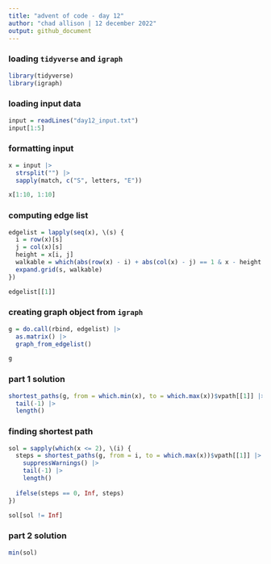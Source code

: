 ---
title: "advent of code - day 12"
author: "chad allison | 12 december 2022"
output: github_document
---

### loading `tidyverse` and `igraph`

```{r message = F, warning = F}
library(tidyverse)
library(igraph)
```

### loading input data

```{r}
input = readLines("day12_input.txt")
input[1:5]
```

### formatting input

```{r}
x = input |>
  strsplit("") |>
  sapply(match, c("S", letters, "E"))

x[1:10, 1:10]
```

### computing edge list

```{r}
edgelist = lapply(seq(x), \(s) {
  i = row(x)[s]
  j = col(x)[s]
  height = x[i, j]
  walkable = which(abs(row(x) - i) + abs(col(x) - j) == 1 & x - height <= 1)
  expand.grid(s, walkable)
})

edgelist[[1]]
```

### creating graph object from `igraph`

```{r}
g = do.call(rbind, edgelist) |>
  as.matrix() |>
  graph_from_edgelist()

g
```

### part 1 solution

```{r}
shortest_paths(g, from = which.min(x), to = which.max(x))$vpath[[1]] |>
  tail(-1) |>
  length()
```

### finding shortest path

```{r}
sol = sapply(which(x <= 2), \(i) {
  steps = shortest_paths(g, from = i, to = which.max(x))$vpath[[1]] |>
    suppressWarnings() |>
    tail(-1) |>
    length()
  
  ifelse(steps == 0, Inf, steps)
})

sol[sol != Inf]
```

### part 2 solution

```{r}
min(sol)
```








































